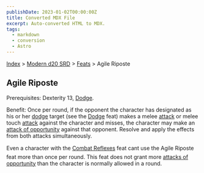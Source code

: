 ```yaml
---
publishDate: 2023-01-02T00:00:00Z
title: Converted MDX File
excerpt: Auto-converted HTML to MDX.
tags:
  - markdown
  - conversion
  - Astro
---
```






[Index](-index) > [Modern d20 SRD](modern-d20-srd-index) > [Feats](modern-d20-srd-feats-index) > Agile Riposte




## Agile Riposte


Prerequisites: Dexterity 13, [Dodge](modern-d20-srd-feats-dodge).


Benefit: Once per round, if the opponent the character has designated as his or her [dodge](modern-d20-srd-feats-dodge) target (see the [Dodge](modern-d20-srd-feats-dodge) feat) makes a melee [attack](modern-d20-srd-combat-attack-roll) or melee touch [attack](modern-d20-srd-combat-attack-roll) against the character and misses, the character may make an [attack
  of opportunity](modern-d20-srd-combat-attacks-of-opportunity) against that opponent. Resolve and apply the effects from both attacks simultaneously.


Even a character with the [Combat
  Reflexes](modern-d20-srd-feats-combat-reflexes) feat cant use the Agile Riposte feat more than once per round. This feat does not grant more [attacks
  of opportunity](modern-d20-srd-combat-attacks-of-opportunity) than the character is normally allowed in a round.



